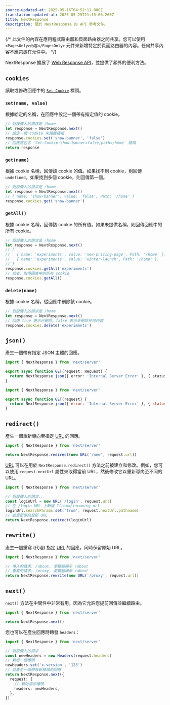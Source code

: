 ```yaml
---
source-updated-at: 2025-05-16T04:52:11.000Z
translation-updated-at: 2025-05-25T21:15:06.260Z
title: NextResponse
description: 關於 NextResponse 的 API 參考文件。
---
```


{/* 此文件的內容在應用程式路由器和頁面路由器之間共享。您可以使用 `<PagesOnly>內容</PagesOnly>` 元件來新增特定於頁面路由器的內容。任何共享內容不應包裹在元件中。 */}

NextResponse 擴展了 [Web Response API](https://developer.mozilla.org/docs/Web/API/Response)，並提供了額外的便利方法。

## `cookies`

讀取或修改回應中的 [`Set-Cookie`](https://developer.mozilla.org/docs/Web/HTTP/Headers/Set-Cookie) 標頭。

### `set(name, value)`

根據給定的名稱，在回應中設定一個帶有指定值的 cookie。

```ts
// 假設傳入的請求是 /home
let response = NextResponse.next()
// 設定一個 cookie 來隱藏橫幅
response.cookies.set('show-banner', 'false')
// 回應將包含 `Set-Cookie:show-banner=false;path=/home` 標頭
return response
```

### `get(name)`

根據 cookie 名稱，回傳該 cookie 的值。如果找不到 cookie，則回傳 `undefined`。如果找到多個 cookie，則回傳第一個。

```ts
// 假設傳入的請求是 /home
let response = NextResponse.next()
// { name: 'show-banner', value: 'false', Path: '/home' }
response.cookies.get('show-banner')
```

### `getAll()`

根據 cookie 名稱，回傳該 cookie 的所有值。如果未提供名稱，則回傳回應中的所有 cookie。

```ts
// 假設傳入的請求是 /home
let response = NextResponse.next()
// [
//   { name: 'experiments', value: 'new-pricing-page', Path: '/home' },
//   { name: 'experiments', value: 'winter-launch', Path: '/home' },
// ]
response.cookies.getAll('experiments')
// 或者，取得回應中的所有 cookie
response.cookies.getAll()
```

### `delete(name)`

根據 cookie 名稱，從回應中刪除該 cookie。

```ts
// 假設傳入的請求是 /home
let response = NextResponse.next()
// 回傳 true 表示已刪除，false 表示未刪除任何內容
response.cookies.delete('experiments')
```

## `json()`

產生一個帶有指定 JSON 主體的回應。

```ts filename="app/api/route.ts" switcher
import { NextResponse } from 'next/server'

export async function GET(request: Request) {
  return NextResponse.json({ error: 'Internal Server Error' }, { status: 500 })
}
```

```js filename="app/api/route.js" switcher
import { NextResponse } from 'next/server'

export async function GET(request) {
  return NextResponse.json({ error: 'Internal Server Error' }, { status: 500 })
}
```

## `redirect()`

產生一個重新導向至指定 [URL](https://developer.mozilla.org/docs/Web/API/URL) 的回應。

```ts
import { NextResponse } from 'next/server'

return NextResponse.redirect(new URL('/new', request.url))
```

[URL](https://developer.mozilla.org/docs/Web/API/URL) 可以在用於 `NextResponse.redirect()` 方法之前被建立和修改。例如，您可以使用 `request.nextUrl` 屬性來取得當前 URL，然後修改它以重新導向至不同的 URL。

```ts
import { NextResponse } from 'next/server'

// 假設傳入的請求...
const loginUrl = new URL('/login', request.url)
// 在 /login URL 上新增 ?from=/incoming-url
loginUrl.searchParams.set('from', request.nextUrl.pathname)
// 並重新導向至新 URL
return NextResponse.redirect(loginUrl)
```

## `rewrite()`

產生一個重寫 (代理) 指定 [URL](https://developer.mozilla.org/docs/Web/API/URL) 的回應，同時保留原始 URL。

```ts
import { NextResponse } from 'next/server'

// 傳入的請求: /about, 瀏覽器顯示 /about
// 重寫的請求: /proxy, 瀏覽器顯示 /about
return NextResponse.rewrite(new URL('/proxy', request.url))
```

## `next()`

`next()` 方法在中間件中非常有用，因為它允許您提前回傳並繼續路由。

```ts
import { NextResponse } from 'next/server'

return NextResponse.next()
```

您也可以在產生回應時轉發 `headers`：

```ts
import { NextResponse } from 'next/server'

// 假設傳入的請求...
const newHeaders = new Headers(request.headers)
// 新增一個標頭
newHeaders.set('x-version', '123')
// 並產生一個帶有新標頭的回應
return NextResponse.next({
  request: {
    // 新的請求標頭
    headers: newHeaders,
  },
})
```
